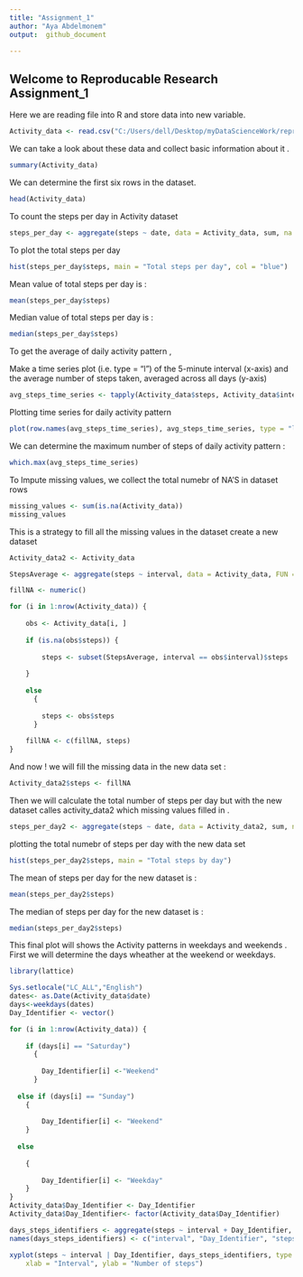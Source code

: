 ```yaml
---
title: "Assignment_1"
author: "Aya Abdelmonem"
output:  github_document

---
```



## Welcome to Reproducable Research Assignment_1

Here we are reading file into R  and store data into new variable.

```R

Activity_data <- read.csv("C:/Users/dell/Desktop/myDataScienceWork/reproducable research/Reproducable_research_assignment_1/RepData_PeerAssessment1/activity/activity.csv")

```

We can take a look about these data and collect basic information about it .
```R
summary(Activity_data)
```

We can determine  the first six rows in the dataset.
```R
head(Activity_data)
```



To count the steps per day in Activity dataset

```R
steps_per_day <- aggregate(steps ~ date, data = Activity_data, sum, na.rm = TRUE)
```

To plot the  total steps per day

```R
hist(steps_per_day$steps, main = "Total steps per day", col = "blue")
```

Mean value of total steps per day is :

```R
mean(steps_per_day$steps)
```

Median value of total steps per day is :

```R
median(steps_per_day$steps)
```

To get the average of daily activity pattern ,

Make a time series plot (i.e. type = "l") of the 5-minute interval (x-axis) and the average number of steps taken, averaged across all days (y-axis)

```R
avg_steps_time_series <- tapply(Activity_data$steps, Activity_data$interval, mean, na.rm = TRUE)
```

Plotting time series for daily activity pattern
```R
plot(row.names(avg_steps_time_series), avg_steps_time_series, type = "l", main = "Average number of steps taken across all days")
```

We can determine the maximum number of steps of daily activity pattern :

```R
which.max(avg_steps_time_series)
```


To Impute missing values, we collect the total numebr of NA'S in dataset rows

```R

missing_values <- sum(is.na(Activity_data))
missing_values
```


This is a strategy to fill all the missing values in the dataset
create a new dataset 
```R
Activity_data2 <- Activity_data
```

```R

StepsAverage <- aggregate(steps ~ interval, data = Activity_data, FUN = mean)

fillNA <- numeric()

for (i in 1:nrow(Activity_data)) {
  
    obs <- Activity_data[i, ]
    
    if (is.na(obs$steps)) {
      
        steps <- subset(StepsAverage, interval == obs$interval)$steps
        
    }
    
    else 
      {
    
        steps <- obs$steps
      }
    
    fillNA <- c(fillNA, steps)
}


```

And now ! we will fill the missing data in the new data set :

```R
Activity_data2$steps <- fillNA
```

Then we will calculate the total number of steps per day but with the new dataset calles activity_data2 which missing values filled in .

```R
steps_per_day2 <- aggregate(steps ~ date, data = Activity_data2, sum, na.rm = TRUE)

```

plotting the total numebr of steps per day with the new data set 

```R

hist(steps_per_day2$steps, main = "Total steps by day")

```

The mean of steps per day for the new dataset is :

```R

mean(steps_per_day2$steps)

```

The median of steps per day for the new dataset is :

```R
median(steps_per_day2$steps)

```

This final plot will shows the Activity patterns in weekdays and weekends .
First we will determine the days wheather at the weekend or weekdays.

```R


library(lattice)

Sys.setlocale("LC_ALL","English")
dates<- as.Date(Activity_data$date)
days<-weekdays(dates)
Day_Identifier <- vector()

for (i in 1:nrow(Activity_data)) {
  
    if (days[i] == "Saturday")
      {
      
        Day_Identifier[i] <-"Weekend"
      }
  
  else if (days[i] == "Sunday")
    {
    
        Day_Identifier[i] <- "Weekend"
    }
  
  else
    
    {
    
        Day_Identifier[i] <- "Weekday"
    }
}
Activity_data$Day_Identifier <- Day_Identifier
Activity_data$Day_Identifier<- factor(Activity_data$Day_Identifier)

days_steps_identifiers <- aggregate(steps ~ interval + Day_Identifier, data = Activity_data, mean)
names(days_steps_identifiers) <- c("interval", "Day_Identifier", "steps")

xyplot(steps ~ interval | Day_Identifier, days_steps_identifiers, type = "l", layout = c(1, 2), 
    xlab = "Interval", ylab = "Number of steps")

```

